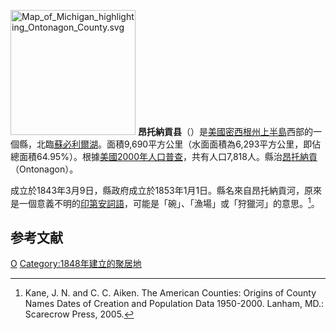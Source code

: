 {{noteTA
|T=zh-hans:昂托纳贡县 (密歇根州);zh-hk:昂托納貢縣 (密歇根州);zh-tw:昂托納貢郡 (密西根州);
|1=zh-hans:县;zh-hk:縣;zh-tw:郡;
}}
[[File:Map_of_Michigan_highlighting_Ontonagon_County.svg|200px]]
'''昂托納貢县'''（{{lang-en|Ontonagon County}}）是[[美國|美國]][[密西根州|密西根州]][[上半島|上半島]]西部的一個縣，北臨[[蘇必利爾湖|蘇必利爾湖]]。面積9,690平方公里（水面面積為6,293平方公里，即佔總面積64.95%）。根據[[美國2000年人口普查|美國2000年人口普查]]，共有人口7,818人。縣治[[昂托納貢_(密西根州)|昂托納貢]]（Ontonagon）。

成立於1843年3月9日，縣政府成立於1853年1月1日。縣名來自昂托納貢河，原來是一個意義不明的[[印第安人|印第安詞語]]，可能是「碗」、「漁場」或「狩獵河」的意思。<ref>Kane, J. N. and C. C. Aiken. The American Counties: Origins of County Names Dates of Creation and Population Data 1950-2000. Lanham, MD.: Scarecrow Press, 2005.</ref>。

==参考文献==
<div class="references-small">
<references />
</div>

[[Category:密歇根州行政区划|O]]
[[Category:1848年建立的聚居地|Category:1848年建立的聚居地]]